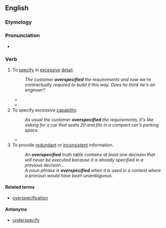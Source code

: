 ==English==

===Etymology===
{{prefix|en|over|specify}}

===Pronunciation===
* {{a|GA}} {{IPA|en|/ˌoʊvɚˈspɛsɪˌfaɪ/}}

===Verb===
{{en-verb|overspecifies|overspecifying|overspecified|overspecified}}

# To [[specify]] in [[excessive]] [[detail]].
#: ''The customer '''overspecified''' the requirements and now we're contractually required to build it this way. Does he think he's an engineer?''
#* {{quote-book|en|year=1949|editor=Walter E. Burton|chapter=Sponge Rubber|title=Engineering with Rubber|edition=1st|location=New York|publisher=McGraw-Hill Book Company|page=389|pageurl=https://archive.org/stream/in.ernet.dli.2015.215386/2015.215386.Engineering-With#page/n405|passage=Manufacturers of sponge-rubber products have noted a tendency for designers and other users to '''overspecify.'''}}
#* {{quote-journal|en|year=1975|author={{w|John Whittet}}|title=We Need NEOCS|journal={{w|All Hands}}|number=698|page=50|pageurl=https://archive.org/stream/allhands6967unit#page/n189|passage=First, the study group discovered a tendency in the current system to '''overspecify''' a billet. For example, to write a billet for a laboratory technician, one could specify rate and rating, as an {{w|HM1}}, one could specify [[w:Enlisted rank|E-6]] and [[w:Navy Enlisted Classification|NEC]]-8506, or one could specify both. Obviously, this sort of procedure creates distribution problems which could compound.}}
# To specify excessive [[capability]].
#: ''As usual the customer '''overspecified''' the requirements, it's like asking for a car that seats 20 and fits in a compact car's parking space.''
#* {{quote-journal|en|date=1991-04-01|author=Gene P. Carlson|title=NFPA 1903: Mobile Water Supply Apparatus|journal=Fire Engineering|url=http://www.fireengineering.com/articles/print/volume-144/issue-4/features/nfpa-1903-mobile-water-supply-apparatus.html|passage=Design your mobile water supply apparatus around the chassis that you intend to use. Don’t '''overspecify''' or underspecify the unit.}}
# To provide [[redundant]] or [[inconsistent]] information.
#: ''An '''overspecified''' truth table contains at least one decision that will never be executed because it is already specified in a previous decision...''
#: ''A noun phrase is '''overspecified''' when it is used in a context where a pronoun would have been unambiguous.''

====Related terms====
* [[overspecification]]

====Antonyms====
* {{sense|specify in excessive detail}} [[underspecify]]